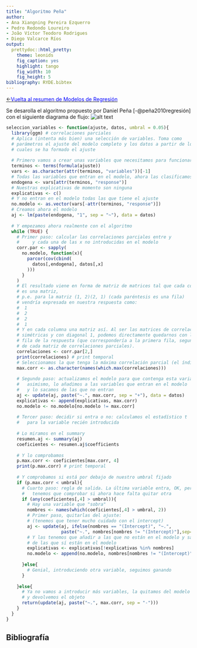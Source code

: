 ```yaml
---
title: "Algoritmo Peña"
author:
- Ana Xiangning Pereira Ezquerro
- Pedro Redondo Loureiro
- João Víctor Teodoro Rodrigues
- Diego Valcarce Ríos
output: 
  prettydoc::html_pretty:
    theme: leonids
    fig_caption: yes
    highlight: tango
    fig_width: 10 
    fig_height: 5
bibliography: RYDE.bibtex
---
```

[$\leftarrow$<span style="color:blue">Vuelta al resumen de Modelos de Regresión</span>](index.html)


Se desarolla el algoritmo propuesto por Daniel Peña [-@peña2010regresión] con 
el siguiente diagrama de flujo:
![alt text](files/diagrama_flujo_algoritmo.png "Diagrama de flujo algoritmo de Peña")
```r
seleccion_variables <- function(ajuste, datos, umbral = 0.05){
  library(ggm) # correlaciones parciales
  # Aplica (intenta más bien) una selección de variables. Toma como 
  # parámetros el ajuste del modelo completo y los datos a partir de los 
  # cuales se ha formado el ajuste
  
  # Primero vamos a crear unas variables que necesitamos para funcionar
  terminos <- terms(formula(ajuste))
  vars <- as.character(attr(terminos, "variables"))[-1]
  # Todas las variables que entran en el modelo, ahora las clasificamos
  endogena <- vars[attr(terminos, "response")]
  # Nuestras explicativas de momento son ninguna
  explicativas <- c()
  # Y no entran en el modelo todas las que tiene el ajuste
  no.modelo <- as.vector(vars[-attr(terminos, "response")])
  # Creamos ahora el modelo
  aj <- lm(paste(endogena, "1", sep = "~"), data = datos)
  
  # Y empezamos ahora realmente con el algoritmo
  while (TRUE) {
    # Primer paso: calcular las correlaciones parciales entre y 
    #     y cada una de las x no introducidas en el modelo
    corr.par <- sapply(
      no.modelo, function(x){
        parcor(cov(cbind(
          datos[,endogena], datos[,x]
        )))
      }
    )
    # El resultado viene en forma de matriz de matrices tal que cada columna
    # es una matriz,
    # p.e. para la matriz (1, 2)(2, 1) (cada paréntesis es una fila)
    # vendría expresada en nuestra respuesta como:
    #  1
    #  2
    #  2
    #  1
    # Y en cada columna una matriz así. Al ser las matrices de correlaciones parciales
    # simétricas y con diagonal 1, podemos directamente quedarnos con la segunda 
    # fila de la respuesta (que correspondería a la primera fila, segunda columna 
    # de cada matriz de correlaciones parciales).
    correlaciones <- corr.par[2,]
    print(correlaciones) # print temporal
    # Seleccionamos la que tenga la máxima correlación parcial (el índice)
    max.corr <- as.character(names(which.max(correlaciones)))
    
    # Segundo paso: actualizamos el modelo para que contenga esta variable;
    #   asimismo, lo añadimos a las variables que entran en el modelo 
    #   y lo sacamos de las que no entran
    aj <- update(aj, paste("~.", max.corr, sep = "+"), data = datos)
    explicativas <- append(explicativas, max.corr)
    no.modelo <- no.modelo[no.modelo != max.corr]
    
    # Tercer paso: decidir si entra o no: calculamos el estadístico t
    #   para la variable recién introducida
    
    # Lo miramos en el summary
    resumen.aj <- summary(aj)
    coeficientes <- resumen.aj$coefficients
    
    # Y lo comprobamos
    p.max.corr <- coeficientes[max.corr, 4]
    print(p.max.corr) # print temporal
    
    # Y comprobamos si está por debajo de nuestro umbral fijado
    if (p.max.corr < umbral){
      # Cuarto paso: regla de salida. La última variable entra, OK, pero
      #   tenemos que comprobar si ahora hace falta quitar otra
      if (any(coeficientes[,4] > umbral)){
        # Hay una variable que "sobra"
        nombres <- names(which(coeficientes[,4] > umbral, 2))
        # Primer paso, quitarlas del ajuste:
        # (tenemos que tener mucho cuidado con el intercept)
        aj <- update(aj, ifelse(nombres == "(Intercept)", "~.",
                     paste("~.", nombres[nombres != "(Intercept)"],sep="-")))
        # Y las tenemos que añadir a las que no están en el modelo y sacarlas
        # de las que sí están en el modelo
        explicativas <- explicativas[!explicativas %in% nombres]
        no.modelo <- append(no.modelo, nombres[nombres != "(Intercept)"])
        
      }else{
        # Genial, introduciendo otra variable, seguimos ganando
      }
      
    }else{
      # Ya no vamos a introducir más variables, la quitamos del modelo
      # y devolvemos el objeto
      return(update(aj, paste("~.", max.corr, sep = "-")))
    }
  }
}
```
## Bibliografía
